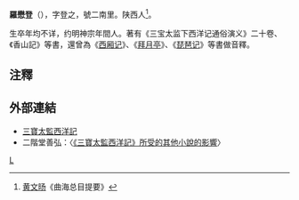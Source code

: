 '''羅懋登'''（{{bd|?||?|}}），字登之，號二南里。陕西人<ref>[[黄文旸|黄文旸]]《曲海总目提要》</ref>。

生卒年均不详，约明神宗年間人。著有《三宝太监下西洋记通俗演义》二十卷、《香山記》等書，還曾為《[[西厢记|西厢记]]》、《[[拜月亭|拜月亭]]》、《[[琵琶记|琵琶记]]》等書做音釋。

==注釋==
{{reflist}}

==外部連結==
* [https://web.archive.org/web/20111108222601/http://open-lit.com/bookindex.php?gbid=218 三寶太監西洋記]
*二階堂善弘：〈[https://web.archive.org/web/20130121022930/http://www2.ipcku.kansai-u.ac.jp/~nikaido/xiyangji.html 《三寶太監西洋記》所受的其他小說的影響]〉
[[Category:明朝作家|L]]